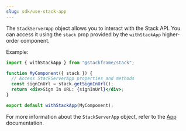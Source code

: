 ```yaml
---
slug: sdk/use-stack-app
---
```


The `StackServerApp` object allows you to interact with the Stack API. You can access it using the `stack` prop provided by the `withStackApp` higher-order component.

Example:

```jsx
import { withStackApp } from "@stackframe/stack";

function MyComponent({ stack }) {
  // Access StackServerApp properties and methods
  const signInUrl = stack.getSignInUrl();
  return <div>Sign In URL: {signInUrl}</div>;
}

export default withStackApp(MyComponent);
```

For more information about the `StackServerApp` object, refer to the [App](./stack-app.mdx) documentation.